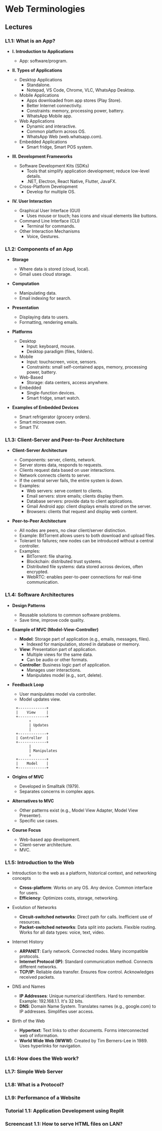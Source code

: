 # Web Terminologies

## Lectures

### L1.1: What is an App?

- **I. Introduction to Applications**

  - App: software/program.

- **II. Types of Applications**

  - Desktop Applications
    - Standalone.
    - Notepad, VS Code, Chrome, VLC, WhatsApp Desktop.
  - Mobile Applications
    - Apps downloaded from app stores (Play Store).
    - Better Internet connectivity.
    - Constraints: memory, processing power, battery.
    - WhatsApp Mobile app.
  - Web Applications
    - Dynamic and interactive.
    - Common platform across OS.
    - WhatsApp Web (web.whatsapp.com).
  - Embedded Applications
    - Smart fridge, Smart POS system.

- **III. Development Frameworks**

  - Software Development Kits (SDKs)
    - Tools that simplify application development; reduce low-level details.
    - .NET, Electron, React Native, Flutter, JavaFX.
  - Cross-Platform Development
    - Develop for multiple OS.

- **IV. User Interaction**
  - Graphical User Interface (GUI)
    - Uses mouse or touch; has icons and visual elements like buttons.
  - Command Line Interface (CLI)
    - Terminal for commands.
  - Other Interaction Mechanisms
    - Voice, Gestures.

### L1.2: Components of an App

- **Storage**

  - Where data is stored (cloud, local).
  - Gmail uses cloud storage.

- **Computation**

  - Manipulating data.
  - Email indexing for search.

- **Presentation**

  - Displaying data to users.
  - Formatting, rendering emails.

- **Platforms**

  - Desktop
    - Input: keyboard, mouse.
    - Desktop paradigm (files, folders).
  - Mobile
    - Input: touchscreen, voice, sensors.
    - Constraints: small self-contained apps, memory, processing power, battery.
  - Web-Based
    - Storage: data centers, access anywhere.
  - Embedded
    - Single-function devices.
    - Smart fridge, smart watch.

- **Examples of Embedded Devices**
  - Smart refrigerator (grocery orders).
  - Smart microwave oven.
  - Smart TV.

### L1.3: Client-Server and Peer-to-Peer Architecture

- **Client-Server Architecture**

  - Components: server, clients, network.
  - Server stores data, responds to requests.
  - Clients request data based on user interactions.
  - Network connects clients to server.
  - If the central server fails, the entire system is down.
  - Examples:
    - Web servers: serve content to clients.
    - Email servers: store emails; clients display them.
    - Database servers: provide data to client applications.
    - Gmail Android app: client displays emails stored on the server.
    - Browsers: clients that request and display web content.

- **Peer-to-Peer Architecture**
  - All nodes are peers, no clear client/server distinction.
  - Example: BitTorrent allows users to both download and upload files.
  - Tolerant to failures; new nodes can be introduced without a central controller.
  - Examples:
    - BitTorrent: file sharing.
    - Blockchain: distributed trust systems.
    - Distributed file systems: data stored across devices, often encrypted.
    - WebRTC: enables peer-to-peer connections for real-time communication.

### L1.4: Software Architectures

- **Design Patterns**

  - Reusable solutions to common software problems.
  - Save time, improve code quality.

- **Example of MVC (Model-View-Controller)**

  - **Model**: Storage part of application (e.g., emails, messages, files).
    - Indexed for manipulation, stored in database or memory.
  - **View**: Presentation part of application.
    - Multiple views for the same data.
    - Can be audio or other formats.
  - **Controller**: Business logic part of application.
    - Manages user interactions.
    - Manipulates model (e.g., sort, delete).

- **Feedback Loop**
  - User manipulates model via controller.
  - Model updates view.

```
     +-------------+
     |    View     |
     +-------------+
           ↑
           | Updates
           |
     +-------------+
     | Controller  |
     +-------------+
           |
           | Manipulates
           ↓
     +-------------+
     |    Model    |
     +-------------+
```

- **Origins of MVC**

  - Developed in Smalltalk (1979).
  - Separates concerns in complex apps.

- **Alternatives to MVC**

  - Other patterns exist (e.g., Model View Adapter, Model View Presenter).
  - Specific use cases.

- **Course Focus**
  - Web-based app development.
  - Client-server architecture.
  - MVC.

### L1.5: Introduction to the Web

- Introduction to the web as a platform, historical context, and networking concepts

  - **Cross-platform**: Works on any OS. Any device. Common interface for users.
  - **Efficiency**: Optimizes costs, storage, networking.

- Evolution of Networks

  - **Circuit-switched networks**: Direct path for calls. Inefficient use of resources.
  - **Packet-switched networks**: Data split into packets. Flexible routing. Works for all data types: voice, text, video.

- Internet History

  - **ARPANET**: Early network. Connected nodes. Many incompatible protocols.
  - **Internet Protocol (IP)**: Standard communication method. Connects different networks.
  - **TCP/IP**: Reliable data transfer. Ensures flow control. Acknowledges received packets.

- DNS and Names

  - **IP Addresses**: Unique numerical identifiers. Hard to remember. Example: 192.168.1.1. It's 32 bits.
  - **DNS**: Domain Name System. Translates names (e.g., google.com) to IP addresses. Simplifies user access.

- Birth of the Web
  - **Hypertext**: Text links to other documents. Forms interconnected web of information.
  - **World Wide Web (WWW)**: Created by Tim Berners-Lee in 1989. Uses hyperlinks for navigation.

### L1.6: How does the Web work?

### L1.7: Simple Web Server

### L1.8: What is a Protocol?

### L1.9: Performance of a Website

### Tutorial 1.1: Application Development using Replit

### Screencast 1.1: How to serve HTML files on LAN?
